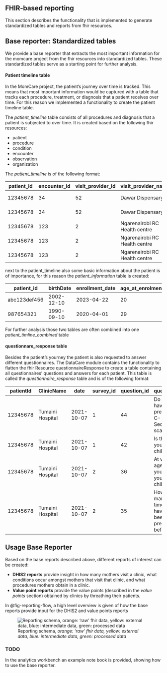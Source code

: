 ## FHIR-based reporting {#sec-fhir-based-reporting}

This section describes the functionality that is implemented to generate standardized tables and reports from fhir resources.

## Base reporter: Standardized tables
We provide a base reporter that extracts the most important information for the momcare project from the fhir resources into standardized tables. These standardized tables serve as a starting point for further analysis.

#### Patient timeline table
In the MomCare project, the patient's journey over time is tracked. This means that most important information would be captured with a table that tracks each procedure, treatment, or diagnosis that a patient receives over time. For this reason we implemented a functionality to create the patient timeline table.  

The *patient_timeline* table consists of all procedures and diagnosis that a patient is subjected to over time. It is created based on the following fhir resources:  

* patient 
* procedure
* condition
* encounter
* observation
* organization

The *patient_timeline* is of the following format:

| patient_id | encounter_id | visit_provider_id | visit_provider_name | procedure_time | code | system | type | description_name | visitType | visit_type_code | visit_no | visit_type_no | gestation_week |
|---|---|---|---|---|---|---|---|---:| ---:|---|---|---|---|
|12345678 | 34 | 52 | Dawar Dispensary | 2022-10-10 | O98.7 | ICD10 | condition | HIV in pregnancy | Antenatal care | 424525001 | 2 | 2 | 20 |
|12345678 | 34 | 52 | Dawar Dispensary | 2022-10-10 | NaN | snomed | procedure | HIV test | Antenatal care | 424525001 | 1 | 1 | 18 |
|12345678 | 123 | 2 | Ngarenairobi RC Health centre | 2022-11-18 | Z34 | ICD10 | condition | HIV test | Postpartum care | 424525001 | 10 | 1 | 44 |
|12345678 | 123 | 2 | Ngarenairobi RC Health centre | 2022-11-18 | NaN | snomed | procedure | Malaria Rapid Test | Antenatal care | 133906008 | 3 | 3 | 30 |
|12345678 | 123 | 2 | Ngarenairobi RC Health centre | 2022-11-18 | NaN | snomed | procedure | Blood pressure | Antenatal care | 424525001 | 1 | 1 | 8 |

next to the patient_timeline also some basic information about the patient is of importance, for this reason the *patient_information* table is created: 

| patient_id | birthDate | enrollment_date | age_at_enrolment | age_group | delivery_date | expected_delivery_date |
|---|---|---|---|---|---|---|
| abc123def456 | 2002-12-10 | 2023-04-22 | 20 | AGE_GROUP_20_24 | NaT |2023-09-06 |
| 987654321 | 1990-09-10 | 2020-04-01 | 29 | AGE_GROUP_25_29 | 2020-10-01 |2020-10-08 |

For further analysis those two tables are often combined into one *patient_timline_combined* table

#### questionnare_response table
Besides the patient's yourney the patient is also requested to answer different questionnaires. The DataCare module contains the functionality to flatten the fhir Resource questionnaireResponse to create a table containing all questionnaires' questions and answers for each patient. This table is called the *questionnaire_response* table and is of the following format:


| patientId | ClinicName | date | survey_id | question_id |question | answer | ... | 
|---|---|---|---|---|---|---|---:|
|12345678 | Tumaini Hospital | 2021-10-07 | 1 | 44 |Do you have a previous C-Section scar?	 | false | ... |
|12345678 | Tumaini Hospital | 2021-10-07 | 1 | 42 | Is this your first child? | true | ... |
|12345678 | Tumaini Hospital | 2021-10-07 | 2 | 36| At what age did you have your first child?	 | <20 | ... |
|12345678 | Tumaini Hospital | 2021-10-07 | 2 | 35 | How many times have you been pregnant before? | 0 | ... |


## Usage Base Reporter
Based on the base reports described above, different reports of interest can be created:

* **DHIS2 reports** provide insight in how many mothers visit a clinic, what conditions occur amongst mothers that visit that clinic, and what procedures mothers obtain in a clinic.
* **Value point reports** provide the value points (described in the *value points* section) obtained by clinics by threathing their patients.

In @fig-reporting-flow, a high level overview is given of how the base reports provide input for the DHIS2 and value points reports

![Reporting schema, *orange: 'raw' fhir data, yellow: external data, blue: intermediate data, green: processed data*](./images/reporting%20schema.png){#fig-reporting-flow}

### TODO
In the analytics workbench an example note book is provided, showing how to use the base reporter.



